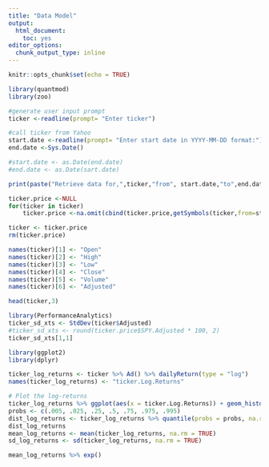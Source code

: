 ```yaml
---
title: "Data Model"
output: 
  html_document: 
    toc: yes
editor_options: 
  chunk_output_type: inline
---
```


```r
knitr::opts_chunk$set(echo = TRUE)
```

```r
library(quantmod)
library(zoo)

#generate user input prompt
ticker <-readline(prompt= "Enter ticker")

#call ticker from Yahoo
start.date <-readline(prompt= "Enter start date in YYYY-MM-DD format:")
end.date <-Sys.Date()

#start.date <- as.Date(end.date)
#end.date <- as.Date(sart.date)

print(paste("Retrieve data for,",ticker,"from", start.date,"to",end.date,"."))

ticker.price <-NULL
for(ticker in ticker)
    ticker.price <-na.omit(cbind(ticker.price,getSymbols(ticker,from=start.date, to=end.date,auto.assign=F)))

ticker <- ticker.price
rm(ticker.price)

names(ticker)[1] <- "Open"
names(ticker)[2] <- "High"
names(ticker)[3] <- "Low"
names(ticker)[4] <- "Close"
names(ticker)[5] <- "Volume"
names(ticker)[6] <- "Adjusted"

head(ticker,3)
```

```r
library(PerformanceAnalytics)
ticker_sd_xts <- StdDev(ticker$Adjusted)
#ticker_sd_xts <- round(ticker.price$SPY.Adjusted * 100, 2)
ticker_sd_xts[1,1]

```

```r
library(ggplot2)
library(dplyr)

ticker_log_returns <- ticker %>% Ad() %>% dailyReturn(type = "log")
names(ticker_log_returns) <- "ticker.Log.Returns"

# Plot the log-returns
ticker_log_returns %>% ggplot(aes(x = ticker.Log.Returns)) + geom_histogram(bins = 100) + geom_density() + geom_rug(alpha = 0.5)
probs <- c(.005, .025, .25, .5, .75, .975, .995)
dist_log_returns <- ticker_log_returns %>% quantile(probs = probs, na.rm = TRUE)
dist_log_returns
mean_log_returns <- mean(ticker_log_returns, na.rm = TRUE)
sd_log_returns <- sd(ticker_log_returns, na.rm = TRUE)

mean_log_returns %>% exp()
```

